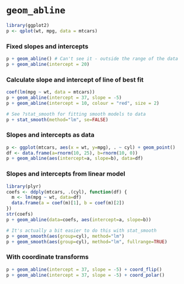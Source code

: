 `geom_abline`
========================================================

```r
library(ggplot2)
p <- qplot(wt, mpg, data = mtcars)
```
### Fixed slopes and intercepts
```r

p + geom_abline() # Can't see it - outside the range of the data
p + geom_abline(intercept = 20)
```
### Calculate slope and intercept of line of best fit

```r
coef(lm(mpg ~ wt, data = mtcars))
p + geom_abline(intercept = 37, slope = -5)
p + geom_abline(intercept = 10, colour = "red", size = 2)
```


```r
# See ?stat_smooth for fitting smooth models to data
p + stat_smooth(method="lm", se=FALSE)
```
### Slopes and intercepts as data

```r

p <- ggplot(mtcars, aes(x = wt, y=mpg), . ~ cyl) + geom_point()
df <- data.frame(a=rnorm(10, 25), b=rnorm(10, 0))
p + geom_abline(aes(intercept=a, slope=b), data=df)
```

### Slopes and intercepts from linear model
```r
library(plyr)
coefs <- ddply(mtcars, .(cyl), function(df) {
  m <- lm(mpg ~ wt, data=df)
  data.frame(a = coef(m)[1], b = coef(m)[2])
})
str(coefs)
p + geom_abline(data=coefs, aes(intercept=a, slope=b))
```


```r
# It's actually a bit easier to do this with stat_smooth
p + geom_smooth(aes(group=cyl), method="lm")
p + geom_smooth(aes(group=cyl), method="lm", fullrange=TRUE)
```

### With coordinate transforms
```r

p + geom_abline(intercept = 37, slope = -5) + coord_flip()
p + geom_abline(intercept = 37, slope = -5) + coord_polar()

```

